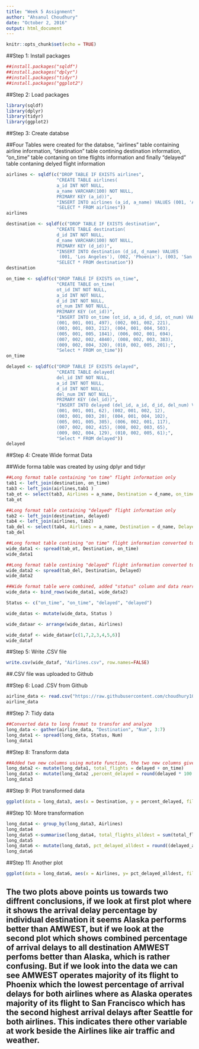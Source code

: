 ---
title: "Week 5 Assignment"
author: "Ahsanul Choudhury"
date: "October 2, 2016"
output: html_document
---

```{r setup, include=FALSE}
knitr::opts_chunk$set(echo = TRUE)
```

##Step 1: Install packages
```{r install_packages, include=TRUE}
##install.packages("sqldf")
##install.packages("dplyr")
##install.packages("tidyr")
##install.packages("ggplot2")
```

##Step 2: Load packages
```{r library, include=TRUE}
library(sqldf)
library(dplyr)
library(tidyr)
library(ggplot2)
```

##Step 3: Create databse

##Four Tables were created for the databse, "airlines" table containing airline information, "destination" table contining destination information, "on_time" table contaning on time flights information and finally "delayed" table contaning delyed flight information
```{r database, include=TRUE}
airlines <- sqldf(c("DROP TABLE IF EXISTS airlines",
                   "CREATE TABLE airlines(
                   a_id INT NOT NULL,
                   a_name VARCHAR(100) NOT NULL,
                   PRIMARY KEY (a_id))",
                   "INSERT INTO airlines (a_id, a_name) VALUES (001, 'ALASKA'),                       (002, 'AMWEST');",
                   "SELECT * FROM airlines"))
airlines

destination <- sqldf(c("DROP TABLE IF EXISTS destination",
                   "CREATE TABLE destination(
                   d_id INT NOT NULL,
                   d_name VARCHAR(100) NOT NULL,
                   PRIMARY KEY (d_id))",
                   "INSERT INTO destination (d_id, d_name) VALUES 
                    (001, 'Los Angeles'), (002, 'Phoenix'), (003, 'San Diego'),                       (004, 'San Francisco'), (005, 'Seattle');",
                   "SELECT * FROM destination"))
destination

on_time <- sqldf(c("DROP TABLE IF EXISTS on_time",
                   "CREATE TABLE on_time(
                   ot_id INT NOT NULL,
                   a_id INT NOT NULL,
                   d_id INT NOT NULL,
                   ot_num INT NOT NULL,
                   PRIMARY KEY (ot_id))",
                   "INSERT INTO on_time (ot_id, a_id, d_id, ot_num) VALUES
                   (001, 001, 001, 497), (002, 001, 002, 221), 
                   (003, 001, 003, 212), (004, 001, 004, 503),
                   (005, 001, 005, 1841), (006, 002, 001, 694),
                   (007, 002, 002, 4840), (008, 002, 003, 383),
                   (009, 002, 004, 320), (010, 002, 005, 201);",
                   "Select * FROM on_time"))
on_time

delayed <- sqldf(c("DROP TABLE IF EXISTS delayed",
                   "CREATE TABLE delayed(
                   del_id INT NOT NULL,
                   a_id INT NOT NULL,
                   d_id INT NOT NULL,
                   del_num INT NOT NULL,
                   PRIMARY KEY (del_id))",
                   "INSERT INTO delayed (del_id, a_id, d_id, del_num) VALUES
                   (001, 001, 001, 62), (002, 001, 002, 12), 
                   (003, 001, 003, 20), (004, 001, 004, 102),
                   (005, 001, 005, 305), (006, 002, 001, 117),
                   (007, 002, 002, 415), (008, 002, 003, 65),
                   (009, 002, 004, 129), (010, 002, 005, 61);",
                   "Select * FROM delayed"))
delayed
```

##Step 4: Create Wide format Data

##Wide forma table was created by using dplyr and tidyr
```{r wide_format, include=TRUE}
##Long format table containing "on time" flight information only
tab1 <- left_join(destination, on_time)
tab3 <- left_join(airlines,tab1 )
tab_ot <- select(tab3, Airlines = a_name, Destination = d_name, on_time = ot_num)
tab_ot

##Long format table containing "delayed" flight information only
tab2 <- left_join(destination, delayed)
tab4 <- left_join(airlines, tab2)
tab_del <- select(tab4, Airlines = a_name, Destination = d_name, Delayed = del_num)
tab_del

##Long format table contining "on time" flight information converted to wide format
wide_data1 <- spread(tab_ot, Destination, on_time)
wide_data1

##Long format table contining "delayed" flight information converted to wide format
wide_data2 <- spread(tab_del, Destination, Delayed)
wide_data2

##Wide format table were combined, added "status" column and data rearranged
wide_data <- bind_rows(wide_data1, wide_data2)

Status <- c("on_time", "on_time", "delayed", "delayed")

wide_datas <- mutate(wide_data, Status )

wide_dataar <- arrange(wide_datas, Airlines)

wide_dataf <- wide_dataar[c(1,7,2,3,4,5,6)]
wide_dataf
```

##Step 5: Write .CSV file
```{r csv_file, include=TRUE}
write.csv(wide_dataf, "Airlines.csv", row.names=FALSE)
```

##.CSV file was uploaded to Github

##Step 6: Load .CSV from Github
```{r load_data, include=TRUE}
airline_data <- read.csv("https://raw.githubusercontent.com/choudhury1023/Data-607/gh-pages/Airlines.csv")
airline_data
```

##Step 7: Tidy data
```{r tidy_data, include=TRUE}
##Converted data to long fromat to transfor and analyze
long_data <- gather(airline_data, "Destination", "Num", 3:7)
long_data1 <- spread(long_data, Status, Num)
long_data1
```

##Step 8: Transform data
```{r transform_data, include=TRUE}
##Added two new columns using mutate function, the two new columns gives us information about total number of flight by destination and percent of delayed flight to that destinaton
long_data2 <- mutate(long_data1, total_flights = delayed + on_time)
long_data3 <- mutate(long_data2 ,percent_delayed = round(delayed * 100 / total_flights, 2))
long_data3
```

##Step 9: Plot transformed data
```{r plot1, include=TRUE}
ggplot(data = long_data3, aes(x = Destination, y = percent_delayed, fill = Airlines)) + geom_bar(stat="identity", position="dodge") + ggtitle("Percentage of Arrival Delays By Destination") + ylab("Percentage of Planes Delayed By Destination")
```


##Step 10: More transformation
```{r transform_more, include=TRUE}
long_data4 <- group_by(long_data3, Airlines)
long_data4
long_data5 <-summarise(long_data4, total_flights_alldest = sum(total_flights), delayed_alldest = sum(delayed))
long_data5
long_data6 <- mutate(long_data5, pct_delayed_alldest = round((delayed_alldest / total_flights_alldest) * 100, 2))
long_data6
```

##Step 11: Another plot
```{r plot2, include=TRUE}
ggplot(data = long_data6, aes(x = Airlines, y= pct_delayed_alldest, fill = Airlines)) + geom_bar(stat = "identity", position = "dodge") + ggtitle("Percentage of Arrival Delays All Destination") + ylab("All Destination Delay Rate")
```



## The two plots above points us towards two diffrent conclusions, if we look at first plot where it shows the arrival delay percentage by individual destination it seems Alaska performs better than AMWEST, but if we look at the second plot which shows combined percentage of arrival delays to all destination AMWEST perfoms better than Alaska, which is rather confusing. But if we look into the data we can see AMWEST operates majority of its flight to Phoenix which the lowest percentage of arrival delays for both airlines where as Alaska operates majority of its flight to San Francisco which has the second highest arrival delays after Seattle for both airlines. This indicates there other variable at work beside the Airlines like air traffic and weather.
